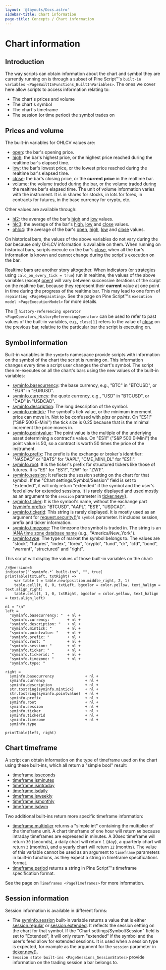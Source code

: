 ```yaml
---
layout: '@layouts/Docs.astro'
sidebar-title: Chart information
page-title: Concepts / Chart information
---
```


# Chart information 


## Introduction

The way scripts can obtain information about the chart and symbol they
are currently running on is through a subset of Pine Script™\'s
`built-in variables <PageBuiltInFunctions_BuiltInVariables>`. The ones we cover here allow scripts to access information
relating to:

-   The chart\'s prices and volume
-   The chart\'s symbol
-   The chart\'s timeframe
-   The session (or time period) the symbol trades on

## Prices and volume

The built-in variables for OHLCV values are:

-   [open](https://www.tradingview.com/pine-script-reference/v5/#var_open):
    the bar\'s opening price.
-   [high](https://www.tradingview.com/pine-script-reference/v5/#var_high):
    the bar\'s highest price, or the highest price reached during the
    realtime bar\'s elapsed time.
-   [low](https://www.tradingview.com/pine-script-reference/v5/#var_low):
    the bar\'s lowest price, or the lowest price reached during the
    realtime bar\'s elapsed time.
-   [close](https://www.tradingview.com/pine-script-reference/v5/#var_close):
    the bar\'s closing price, or the **current price** in the realtime
    bar.
-   [volume](https://www.tradingview.com/pine-script-reference/v5/#var_volume):
    the volume traded during the bar, or the volume traded during the
    realtime bar\'s elapsed time. The unit of volume information varies
    with the instrument. It is in shares for stocks, in lots for forex,
    in contracts for futures, in the base currency for crypto, etc.

Other values are available through:

-   [hl2](https://www.tradingview.com/pine-script-reference/v5/#var_hl2):
    the average of the bar\'s
    [high](https://www.tradingview.com/pine-script-reference/v5/#var_high)
    and
    [low](https://www.tradingview.com/pine-script-reference/v5/#var_low)
    values.
-   [hlc3](https://www.tradingview.com/pine-script-reference/v5/#var_hlc3):
    the average of the bar\'s
    [high](https://www.tradingview.com/pine-script-reference/v5/#var_high),
    [low](https://www.tradingview.com/pine-script-reference/v5/#var_low)
    and
    [close](https://www.tradingview.com/pine-script-reference/v5/#var_close)
    values.
-   [ohlc4](https://www.tradingview.com/pine-script-reference/v5/#var_ohlc4):
    the average of the bar\'s
    [open](https://www.tradingview.com/pine-script-reference/v5/#var_open),
    [high](https://www.tradingview.com/pine-script-reference/v5/#var_high),
    [low](https://www.tradingview.com/pine-script-reference/v5/#var_low)
    and
    [close](https://www.tradingview.com/pine-script-reference/v5/#var_close)
    values.

On historical bars, the values of the above variables do not vary during
the bar because only OHLCV information is available on them. When
running on historical bars, scripts execute on the bar\'s
[close](https://www.tradingview.com/pine-script-reference/v5/#var_close),
when all the bar\'s information is known and cannot change during the
script\'s execution on the bar.

Realtime bars are another story altogether. When indicators (or
strategies using `calc_on_every_tick = true`) run in realtime, the
values of the above variables (except
[open](https://www.tradingview.com/pine-script-reference/v5/#var_open))
will vary between successive iterations of the script on the realtime
bar, because they represent their **current** value at one point in time
during the progress of the realtime bar. This may lead to one form of
`repainting <PageRepainting>`. See the
page on Pine Script™\'s
`execution model <PageExecutionModel>` for
more details.

The
[\[\]](https://www.tradingview.com/pine-script-reference/v5/#op_%5B%5D)
`history-referencing operator <PageOperators_HistoryReferencingOperator>` can be used to refer to past values of the built-in
variables, e.g., `close[1]` refers to the value of
[close](https://www.tradingview.com/pine-script-reference/v5/#var_close)
on the previous bar, relative to the particular bar the script is
executing on.

## Symbol information 

Built-in variables in the `syminfo` namespace provide scripts with
information on the symbol of the chart the script is running on. This
information changes every time a script user changes the chart\'s
symbol. The script then re-executes on all the chart\'s bars using the
new values of the built-in variables:

-   [syminfo.basecurrency](https://www.tradingview.com/pine-script-reference/v5/#var_syminfo%7Bdot%7Dbasecurrency):
    the base currency, e.g., \"BTC\" in \"BTCUSD\", or \"EUR\" in
    \"EURUSD\".
-   [syminfo.currency](https://www.tradingview.com/pine-script-reference/v5/#var_syminfo%7Bdot%7Dcurrency):
    the quote currency, e.g., \"USD\" in \"BTCUSD\", or \"CAD\" in
    \"USDCAD\".
-   [syminfo.description](https://www.tradingview.com/pine-script-reference/v5/#var_syminfo%7Bdot%7Ddescription):
    The long description of the symbol.
-   [syminfo.mintick](https://www.tradingview.com/pine-script-reference/v5/#var_syminfo%7Bdot%7Dmintick):
    The symbol\'s tick value, or the minimum increment price can move
    in. Not to be confused with *pips* or *points*. On \"ES1!\" (\"S&P
    500 E-Mini\") the tick size is 0.25 because that is the minimal
    increment the price moves in.
-   [syminfo.pointvalue](https://www.tradingview.com/pine-script-reference/v5/#var_syminfo%7Bdot%7Dpointvalue):
    The point value is the multiple of the underlying asset determining
    a contract\'s value. On \"ES1!\" (\"S&P 500 E-Mini\") the point
    value is 50, so a contract is worth 50 times the price of the
    instrument.
-   [syminfo.prefix](https://www.tradingview.com/pine-script-reference/v5/#var_syminfo%7Bdot%7Dprefix):
    The prefix is the exchange or broker\'s identifier: \"NASDAQ\" or
    \"BATS\" for \"AAPL\", \"CME_MINI_DL\" for \"ES1!\".
-   [syminfo.root](https://www.tradingview.com/pine-script-reference/v5/#var_syminfo%7Bdot%7Droot):
    It is the ticker\'s prefix for structured tickers like those of
    futures. It is \"ES\" for \"ES1!\", \"ZW\" for \"ZW1!\".
-   [syminfo.session](https://www.tradingview.com/pine-script-reference/v5/#var_syminfo%7Bdot%7Dsession):
    It reflects the session setting on the chart for that symbol. If the
    \"Chart settings/Symbol/Session\" field is set to \"Extended\", it
    will only return \"extended\" if the symbol and the user\'s feed
    allow for extended sessions. It is rarely displayed and used mostly
    as an argument to the `session` parameter in
    [ticker.new()](https://www.tradingview.com/pine-script-reference/v5/#fun_ticker%7Bdot%7Dnew).
-   [syminfo.ticker](https://www.tradingview.com/pine-script-reference/v5/#var_syminfo%7Bdot%7Dticker):
    It is the symbol\'s name, without the exchange part
    ([syminfo.prefix](https://www.tradingview.com/pine-script-reference/v5/#var_syminfo%7Bdot%7Dprefix)):
    \"BTCUSD\", \"AAPL\", \"ES1!\", \"USDCAD\".
-   [syminfo.tickerid](https://www.tradingview.com/pine-script-reference/v5/#var_syminfo%7Bdot%7Dtickerid):
    This string is rarely displayed. It is mostly used as an argument
    for
    [request.security()](https://www.tradingview.com/pine-script-reference/v5/#fun_request%7Bdot%7Dsecurity)\'s
    `symbol` parameter. It includes session, prefix and ticker
    information.
-   [syminfo.timezone](https://www.tradingview.com/pine-script-reference/v5/#var_syminfo%7Bdot%7Dtimezone):
    The timezone the symbol is traded in. The string is an [IANA time
    zone database
    name](https://en.wikipedia.org/wiki/List_of_tz_database_time_zones)
    (e.g., \"America/New_York\").
-   [syminfo.type](https://www.tradingview.com/pine-script-reference/v5/#var_syminfo%7Bdot%7Dtype):
    The type of market the symbol belongs to. The values are \"stock\",
    \"futures\", \"index\", \"forex\", \"crypto\", \"fund\", \"dr\",
    \"cfd\", \"bond\", \"warrant\", \"structured\" and \"right\".

This script will display the values of those built-in variables on the
chart:

``` pine
//@version=5
indicator("`syminfo.*` built-ins", "", true)
printTable(txtLeft, txtRight) => 
    var table t = table.new(position.middle_right, 2, 1)
    table.cell(t, 0, 0, txtLeft, bgcolor = color.yellow, text_halign = text.align_right)
    table.cell(t, 1, 0, txtRight, bgcolor = color.yellow, text_halign = text.align_left)

nl = "\n"
left =
  "syminfo.basecurrency: "  + nl +
  "syminfo.currency: "      + nl +
  "syminfo.description: "   + nl +
  "syminfo.mintick: "       + nl +
  "syminfo.pointvalue: "    + nl +
  "syminfo.prefix: "        + nl +
  "syminfo.root: "          + nl +
  "syminfo.session: "       + nl +
  "syminfo.ticker: "        + nl +
  "syminfo.tickerid: "      + nl +
  "syminfo.timezone: "      + nl +
  "syminfo.type: "

right =
  syminfo.basecurrency              + nl +
  syminfo.currency                  + nl +
  syminfo.description               + nl +
  str.tostring(syminfo.mintick)     + nl +
  str.tostring(syminfo.pointvalue)  + nl +
  syminfo.prefix                    + nl +
  syminfo.root                      + nl +
  syminfo.session                   + nl +
  syminfo.ticker                    + nl +
  syminfo.tickerid                  + nl +
  syminfo.timezone                  + nl +
  syminfo.type

printTable(left, right)
```

## Chart timeframe 

A script can obtain information on the type of timeframe used on the
chart using these built-ins, which all return a \"simple bool\" result:

-   [timeframe.isseconds](https://www.tradingview.com/pine-script-reference/v5/#var_timeframe%7Bdot%7Disseconds)
-   [timeframe.isminutes](https://www.tradingview.com/pine-script-reference/v5/#var_timeframe%7Bdot%7Disminutes)
-   [timeframe.isintraday](https://www.tradingview.com/pine-script-reference/v5/#var_timeframe%7Bdot%7Disintraday)
-   [timeframe.isdaily](https://www.tradingview.com/pine-script-reference/v5/#var_timeframe%7Bdot%7Disdaily)
-   [timeframe.isweekly](https://www.tradingview.com/pine-script-reference/v5/#var_timeframe%7Bdot%7Disweekly)
-   [timeframe.ismonthly](https://www.tradingview.com/pine-script-reference/v5/#var_timeframe%7Bdot%7Dismonthly)
-   [timeframe.isdwm](https://www.tradingview.com/pine-script-reference/v5/#var_timeframe%7Bdot%7Disdwm)

Two additional built-ins return more specific timeframe information:

-   [timeframe.multiplier](https://www.tradingview.com/pine-script-reference/v5/#var_timeframe%7Bdot%7Dmultiplier)
    returns a \"simple int\" containing the multiplier of the timeframe
    unit. A chart timeframe of one hour will return `60` because
    intraday timeframes are expressed in minutes. A 30sec timeframe will
    return `30` (seconds), a daily chart will return `1` (day), a
    quarterly chart will return `3` (months), and a yearly chart will
    return `12` (months). The value of this variable cannot be used as
    an argument to `timeframe` parameters in built-in functions, as they
    expect a string in timeframe specifications format.
-   [timeframe.period](https://www.tradingview.com/pine-script-reference/v5/#var_timeframe%7Bdot%7Dperiod)
    returns a string in Pine Script™\'s timeframe specification format.

See the page on `Timeframes <PageTimeframes>` for more information.

## Session information

Session information is available in different forms:

-   The
    [syminfo.session](https://www.tradingview.com/pine-script-reference/v5/#var_syminfo%7Bdot%7Dsession)
    built-in variable returns a value that is either
    [session.regular](https://www.tradingview.com/pine-script-reference/v5/#const_session%7Bdot%7Dregular)
    or
    [session.extended](https://www.tradingview.com/pine-script-reference/v5/#const_session%7Bdot%7Dextended).
    It reflects the session setting on the chart for that symbol. If the
    \"Chart settings/Symbol/Session\" field is set to \"Extended\", it
    will only return \"extended\" if the symbol and the user\'s feed
    allow for extended sessions. It is used when a session type is
    expected, for example as the argument for the `session` parameter in
    [ticker.new()](https://www.tradingview.com/pine-script-reference/v5/#fun_ticker%7Bdot%7Dnew).
-   `Session state built-ins <PageSessions_SessionStates>` provide information on the trading session a bar belongs
    to.


